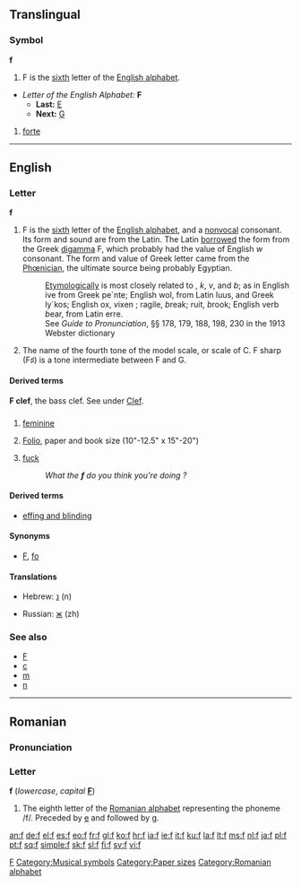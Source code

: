 {{see|Appendix:Variations of "f"}}
{{see|բ}}
{{wikipedia}}
==Translingual==

===Symbol===
'''f'''

# F is the [[sixth]] letter of the [[Appendix:Roman script|English alphabet]].
*''Letter of the English Alphabet:'' '''F'''
**'''Last:''' [[E]]
**'''Next:''' [[G]]
# {{music}} [[forte]]
[[Category:Latin letters|F]]
[[Category:Musical symbols]]

----

==English==

===Letter===
'''f'''

# F is the [[sixth]] letter of the [[Appendix:Roman script|English alphabet]], and a [[nonvocal]] consonant. Its form and sound are from the Latin. The Latin [[borrowed]] the form from the Greek [[digamma]] Ϝ, which probably had the value of English ''w'' consonant. The form and value of Greek letter came from the [[Phœnician]], the ultimate source being probably Egyptian.
#: [[etymologically|Etymologically]] {{f}} is most closely related to {{p}}, ''k'', ''v'', and ''b''; as in English {{f}}ive from Greek pe`nte; English wol{{f}}, from Latin lu{{p}}us, and Greek ly`kos; English {{f}}ox, ''v''ixen ; {{f}}ragile, ''b''reak; {{f}}ruit, ''b''rook; English verb ''b''ear, from Latin {{f}}erre.
#:See ''Guide to Pronunciation'', §§ 178, 179, 188, 198, 230 in the 1913 Webster dictionary
# {{music}} The name of the fourth tone of the model scale, or scale of C. F sharp (F♯) is a tone intermediate between F and G.

====Derived terms====
'''F clef''', the bass clef. See under [[Clef]].

==={{abbreviation}}===
{{f}}

# {{grammar}} [[feminine]]
# {{printing}} [[folio|Folio]], paper and book size (10"-12.5" x 15"-20")
# {{euphemism}} [[fuck]]
#: ''What the '''f''' do you think you're doing ?''

[[Category:Paper sizes]]
====Derived terms====
*[[effing and blinding]]

====Synonyms====
*{{sense|folio paper and book size}} [[F]], [[fo]]

====Translations====
{{trans-top}}
*Hebrew: [[נ]] (n)
{{trans-mid}}
*Russian: [[ж]] (zh)
{{trans-bottom}}

===See also===
*[[F]]
*[[c]]
*[[m]]
*[[n]]

----

==Romanian==

===Pronunciation===
{{IPA|/fe/|/ef/|lang=ro}}

===Letter===
'''f''' (''lowercase'', ''capital'' '''[[F]]''')

# The eighth letter of the [[Romanian alphabet]] representing the phoneme /f/. Preceded by [[e]] and followed by [[g]].

[[Category:Romanian alphabet]]

[[an:f]]
[[de:f]]
[[el:f]]
[[es:f]]
[[eo:f]]
[[fr:f]]
[[gl:f]]
[[ko:f]]
[[hr:f]]
[[ia:f]]
[[ie:f]]
[[it:f]]
[[ku:f]]
[[la:f]]
[[lt:f]]
[[ms:f]]
[[nl:f]]
[[ja:f]]
[[pl:f]]
[[pt:f]]
[[sq:f]]
[[simple:f]]
[[sk:f]]
[[sl:f]]
[[fi:f]]
[[sv:f]]
[[vi:f]]